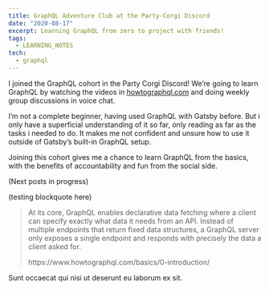 ```yaml
---
title: GraphQL Adventure Club at the Party-Corgi Discord
date: "2020-08-17"
excerpt: Learning GraphQL from zero to project with friends!
tags:
  - LEARNING_NOTES
tech:
  - graphql
---
```


I joined the GraphQL cohort in the Party Corgi Discord! We’re going to learn GraphQL by watching the videos in [howtographql.com](http://howtographql.com/) and doing weekly group discussions in voice chat.

I’m not a complete beginner, having used GraphQL with Gatsby before. But i only have a superficial understanding of it so far, only reading as far as the tasks i needed to do. It makes me not confident and unsure how to use it outside of Gatsby’s built-in GraphQL setup.

Joining this cohort gives me a chance to learn GraphQL from the basics, with the benefits of accountability and fun from the social side.

(Next posts in progress)

(testing blockquote here)

> At its core, GraphQL enables declarative data fetching where a client can specify exactly what data it needs from an API. Instead of multiple endpoints that return fixed data structures, a GraphQL server only exposes a single endpoint and responds with precisely the data a client asked for.
>
> <footer>https://www.howtographql.com/basics/0-introduction/</footer>

Sunt occaecat qui nisi ut deserunt eu laborum ex sit.
